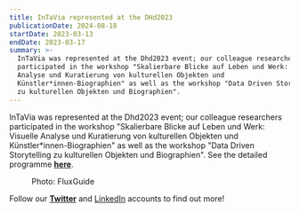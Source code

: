 ```yaml
---
title: InTaVia represented at the DHd2023
publicationDate: 2024-08-18
startDate: 2023-03-13
endDate: 2023-03-17
summary: >-
  InTaVia was represented at the Dhd2023 event; our colleague researchers
  participated in the workshop "Skalierbare Blicke auf Leben und Werk: Visuelle
  Analyse und Kuratierung von kulturellen Objekten und
  Künstler*innen-Biographien" as well as the workshop "Data Driven Storytelling
  zu kulturellen Objekten und Biographien".
---
```

InTaVia was represented at the Dhd2023 event; our colleague researchers participated in the workshop "Skalierbare Blicke auf Leben und Werk: Visuelle Analyse und Kuratierung von kulturellen Objekten und Künstler\*innen-Biographien" as well as the workshop "Data Driven Storytelling zu kulturellen Objekten und Biographien". See the detailed programme [**here**](https://dhd2023.dig-hum.de/page/programmubersich).

<Figure src="/assets/content/en/activities/intavia-represented-at-the-dhd2023/1intavialux.png" alignment="stretch">
  Photo: FluxGuide
</Figure>

Follow our [**Twitter**](https://twitter.com/projectintavia) and [LinkedIn](https://www.linkedin.com/company/project-intavia) accounts to find out more!
